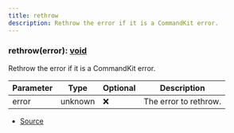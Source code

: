 ```yaml
---
title: rethrow
description: Rethrow the error if it is a CommandKit error.
---
```



### rethrow(error): [void](https://developer.mozilla.org/en-US/docs/Web/JavaScript/Reference/Global_Objects/undefined)

Rethrow the error if it is a CommandKit error.



| Parameter | Type | Optional | Description |
| ----------- | ----------- | ----------- | ----------- |
| error | unknown | ❌ | The error to rethrow. |


- [Source](https://github.com/underctrl-io/commandkit/blob/e7997746676c2b18be64230c918cb998973d18b5/packages/commandkit/src/app/middleware/signals.ts#L21)